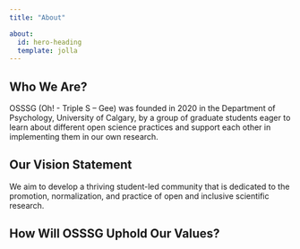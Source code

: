 ```yaml
---
title: "About"

about:
  id: hero-heading
  template: jolla
---
```


:::{#hero-heading}

## Who We Are?

OSSSG (Oh! - Triple S – Gee) was founded in 2020 in the Department of Psychology, University of Calgary, by a group of graduate students eager to learn about different open science practices and support each other in implementing them in our own research.

## Our Vision Statement

We aim to develop a thriving student-led community that is dedicated to the promotion, normalization, and practice of open and inclusive scientific research.

## How Will OSSSG Uphold Our Values?

:::
